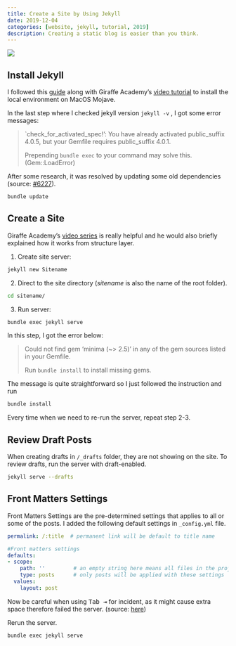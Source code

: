 ```yaml
---
title: Create a Site by Using Jekyll
date: 2019-12-04
categories: [website, jekyll, tutorial, 2019]
description: Creating a static blog is easier than you think.
---
```


![](Jekyll.png)

## Install Jekyll

I followed this [guide](https://jekyllrb.com/docs/installation/macos/) along with Giraffe Academy's [video tutorial](https://youtu.be/WhrU9m82Wm8) to install the local environment on MacOS Mojave.

In the last step where I checked jekyll version `jekyll -v` , I got some error messages:

> `check_for_activated_spec!': You have already activated public_suffix 4.0.5, but your Gemfile requires public_suffix 4.0.1.
>
> Prepending `bundle exec` to your command may solve this. (Gem::LoadError)

After some research, it was resolved by updating some old dependencies (source: [#6227](https://github.com/jekyll/jekyll/issues/6227)).

```bash
bundle update
```

## Create a Site

Giraffe Academy's [video series](https://youtu.be/pxua_1vyFck) is really helpful and he would also briefly explained how it works from structure layer.

1. Create site server:
```bash
jekyll new Sitename
```
2. Direct to the site directory (*sitename* is also the name of the root folder).
```bash
cd sitename/
```
3. Run server:
```bash
bundle exec jekyll serve
```

In this step, I got the error below:

> Could not find gem 'minima (~> 2.5)' in any of the gem sources listed in your Gemfile.
>
> Run `bundle install` to install missing gems.

The message is quite straightforward so I just followed the instruction and run

```bash
bundle install
```

Every time when we need to re-run the server, repeat step 2-3.

## Review Draft Posts
When creating drafts in `/_drafts` folder, they are not showing on the site. To review drafts, run the server with draft-enabled.

```bash
jekyll serve --drafts
```

## Front Matters Settings

Front Matters Settings are the pre-determined settings that applies to all or some of the posts. I added the following default settings in `_config.yml` file.

```yaml
permalink: /:title  # permanent link will be default to title name

#Front matters settings
defaults:
- scope:
    path: ''         # an empty string here means all files in the project
    type: posts      # only posts will be applied with these settings
  values:
    layout: post
```

Now be careful when using <kbd>Tab ⇥</kbd> for incident, as it might cause extra space therefore failed the server. (source: [here](https://stackoverflow.com/questions/33066015/jekyll-config-yml-did-not-find-expected-key-while-parsing-a-block-mapping))

Rerun the server.

```bash
bundle exec jekyll serve
```
